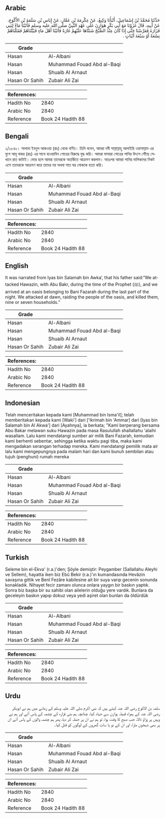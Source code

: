 ## Arabic


<div dir="rtl" lang="ar" style={{fontSize:'larger',backgroundColor:'#f8f9fa',padding:20}}>
حَدَّثَنَا مُحَمَّدُ بْنُ إِسْمَاعِيلَ، أَنْبَأَنَا وَكِيعٌ، عَنْ عِكْرِمَةَ بْنِ عَمَّارٍ، عَنْ إِيَاسِ بْنِ سَلَمَةَ بْنِ الأَكْوَعِ، عَنْ أَبِيهِ، قَالَ غَزَوْنَا مَعَ أَبِي بَكْرٍ هَوَازِنَ عَلَى عَهْدِ النَّبِيِّ صلى الله عليه وسلم فَأَتَيْنَا مَاءً لِبَنِي فَزَارَةَ فَعَرَّسْنَا حَتَّى إِذَا كَانَ عِنْدَ الصُّبْحُ شَنَنَّاهَا عَلَيْهِمْ غَارَةً فَأَتَيْنَا أَهْلَ مَاءٍ فَبَيَّتْنَاهُمْ فَقَتَلْنَاهُمْ تِسْعَةً أَوْ سَبْعَةَ أَبْيَاتٍ ‏.‏
</div>
<div style={{backgroundColor:'#f8f9fa',padding:20, marginBottom: 10}}><table> <thead> <tr> <th>Grade</th> <th></th> </tr> </thead> <tbody> <tr><td>Hasan</td><td>Al-Albani</td></tr><tr><td>Hasan</td><td>Muhammad Fouad Abd al-Baqi</td></tr><tr><td>Hasan</td><td>Shuaib Al Arnaut</td></tr><tr><td>Hasan Or Sahih</td><td>Zubair Ali Zai</td></tr></tbody></table><table> <thead> <tr> <th>References:</th> <th></th> </tr> </thead> <tbody><tr><td>Hadith No</td><td>2840</td></tr><tr><td>Arabic No</td><td>2840</td></tr><tr><td>Reference</td><td>Book 24 Hadith 88</td></tr></tbody></table></div>

## Bengali


<div dir="ltr" lang="bn" style={{fontSize:'larger',backgroundColor:'#f8f9fa',padding:20}}>
২/২৮৪০। সালামা ইবনুল আকওয়া (রাঃ) থেকে বর্ণিত। তিনি বলেন, আমরা নবী সাল্লাল্লাহু আলাইহি ওয়াসাল্লাম এর যুগে আবূ বাকর (রাঃ) এর সাথে হাওয়াযিন গোত্রের বিরুদ্ধে যুদ্ধ করি। আমরা ফাযারা গোত্রের পানির উৎসে পৌঁছে সেখানে রাত কাটাই। ভোর হলে আমরা তাদেরকে অতর্কিতে আক্রমণ করলাম। অতঃপর আমরা পানির মালিকদের নিকট এসে তাদেরকে আক্রমণ করে তাদের নয় অথবা সাত ঘর লোককে হত্যা করি।
</div>
<div style={{backgroundColor:'#f8f9fa',padding:20, marginBottom: 10}}><table> <thead> <tr> <th>Grade</th> <th></th> </tr> </thead> <tbody> <tr><td>Hasan</td><td>Al-Albani</td></tr><tr><td>Hasan</td><td>Muhammad Fouad Abd al-Baqi</td></tr><tr><td>Hasan</td><td>Shuaib Al Arnaut</td></tr><tr><td>Hasan Or Sahih</td><td>Zubair Ali Zai</td></tr></tbody></table><table> <thead> <tr> <th>References:</th> <th></th> </tr> </thead> <tbody><tr><td>Hadith No</td><td>2840</td></tr><tr><td>Arabic No</td><td>2840</td></tr><tr><td>Reference</td><td>Book 24 Hadith 88</td></tr></tbody></table></div>

## English


<div dir="ltr" lang="en" style={{fontSize:'larger',backgroundColor:'#f8f9fa',padding:20}}>
It was narrated from Iyas bin Salamah bin Awka’, that his father said:“We attacked Hawazin, with Abu Bakr, during the time of the Prophet (ﷺ), and we arrived at an oasis belonging to Bani Fazarah during the last part of the night. We attacked at dawn, raiding the people of the oasis, and killed them, nine or seven households.”
</div>
<div style={{backgroundColor:'#f8f9fa',padding:20, marginBottom: 10}}><table> <thead> <tr> <th>Grade</th> <th></th> </tr> </thead> <tbody> <tr><td>Hasan</td><td>Al-Albani</td></tr><tr><td>Hasan</td><td>Muhammad Fouad Abd al-Baqi</td></tr><tr><td>Hasan</td><td>Shuaib Al Arnaut</td></tr><tr><td>Hasan Or Sahih</td><td>Zubair Ali Zai</td></tr></tbody></table><table> <thead> <tr> <th>References:</th> <th></th> </tr> </thead> <tbody><tr><td>Hadith No</td><td>2840</td></tr><tr><td>Arabic No</td><td>2840</td></tr><tr><td>Reference</td><td>Book 24 Hadith 88</td></tr></tbody></table></div>

## Indonesian


<div dir="ltr" lang="id" style={{fontSize:'larger',backgroundColor:'#f8f9fa',padding:20}}>
Telah menceritakan kepada kami [Muhammad bin Isma'il]; telah memberitakan kepada kami [Waki'] dari ['Ikrimah bin 'Ammar] dari [Iyas bin Salamah bin Al Akwa'] dari [Ayahnya], ia berkata; "Kami berperang bersama Abu Bakar melawan suku Hawazin pada masa Rasulullah shallallahu 'alaihi wasallam. Lalu kami mendatangi sumber air milik Bani Fazarah, kemudian kami berhenti sebentar, sehingga ketika waktu pagi tiba, maka kami mengadakan serangan terhadap mereka. Kami mendatangi pemilik mata air lalu kami mengepungnya pada malam hari dan kami bunuh sembilan atau tujuh (penghuni) rumah mereka
</div>
<div style={{backgroundColor:'#f8f9fa',padding:20, marginBottom: 10}}><table> <thead> <tr> <th>Grade</th> <th></th> </tr> </thead> <tbody> <tr><td>Hasan</td><td>Al-Albani</td></tr><tr><td>Hasan</td><td>Muhammad Fouad Abd al-Baqi</td></tr><tr><td>Hasan</td><td>Shuaib Al Arnaut</td></tr><tr><td>Hasan Or Sahih</td><td>Zubair Ali Zai</td></tr></tbody></table><table> <thead> <tr> <th>References:</th> <th></th> </tr> </thead> <tbody><tr><td>Hadith No</td><td>2840</td></tr><tr><td>Arabic No</td><td>2840</td></tr><tr><td>Reference</td><td>Book 24 Hadith 88</td></tr></tbody></table></div>

## Turkish


<div dir="ltr" lang="tr" style={{fontSize:'larger',backgroundColor:'#f8f9fa',padding:20}}>
Seleme bin el-Ekva' (r.a.)'den; Şöyle demiştir: Peygamber (Sallallahu Aleyhi ve Sellem), hayatta iken biz Ebû Bekir (r.a.)'ın kumandasında Hevâzin savaşına gittik ve Benî Fezâre kabilesine ait bir suya varıp gecenin sonunda konakladık. Nihayet fecir zamanı olunca onlara yaygın bir baskın yaptık. Sonra biz başka bir su sahibi olan ailelerin olduğu yere vardık. Bunlara da geceleyin baskın yapıp dokuz veya yedi aşiret olan bunları da öldürdük
</div>
<div style={{backgroundColor:'#f8f9fa',padding:20, marginBottom: 10}}><table> <thead> <tr> <th>Grade</th> <th></th> </tr> </thead> <tbody> <tr><td>Hasan</td><td>Al-Albani</td></tr><tr><td>Hasan</td><td>Muhammad Fouad Abd al-Baqi</td></tr><tr><td>Hasan</td><td>Shuaib Al Arnaut</td></tr><tr><td>Hasan Or Sahih</td><td>Zubair Ali Zai</td></tr></tbody></table><table> <thead> <tr> <th>References:</th> <th></th> </tr> </thead> <tbody><tr><td>Hadith No</td><td>2840</td></tr><tr><td>Arabic No</td><td>2840</td></tr><tr><td>Reference</td><td>Book 24 Hadith 88</td></tr></tbody></table></div>

## Urdu


<div dir="rtl" lang="ur" style={{fontSize:'larger',backgroundColor:'#f8f9fa',padding:20}}>
سلمہ بن الاکوع رضی اللہ عنہ کہتے ہیں کہ نبی اکرم صلی اللہ علیہ وسلم کے زمانے میں ہم نے ابوبکر رضی اللہ عنہ کے ہمراہ قبیلہ ہوازن سے جہاد کیا، چنانچہ ہم بنی فزارہ کے چشمہ کے پاس آئے اور ہم نے وہیں پر پڑاؤ ڈالا، جب صبح کا وقت ہوا، تو ہم نے ان پر حملہ کر دیا، پھر ہم چشمہ والوں کے پاس آئے ان پر بھی شبخون مارا، اور ان کے نو یا سات گھروں کے لوگوں کو قتل کیا۔
</div>
<div style={{backgroundColor:'#f8f9fa',padding:20, marginBottom: 10}}><table> <thead> <tr> <th>Grade</th> <th></th> </tr> </thead> <tbody> <tr><td>Hasan</td><td>Al-Albani</td></tr><tr><td>Hasan</td><td>Muhammad Fouad Abd al-Baqi</td></tr><tr><td>Hasan</td><td>Shuaib Al Arnaut</td></tr><tr><td>Hasan Or Sahih</td><td>Zubair Ali Zai</td></tr></tbody></table><table> <thead> <tr> <th>References:</th> <th></th> </tr> </thead> <tbody><tr><td>Hadith No</td><td>2840</td></tr><tr><td>Arabic No</td><td>2840</td></tr><tr><td>Reference</td><td>Book 24 Hadith 88</td></tr></tbody></table></div>
